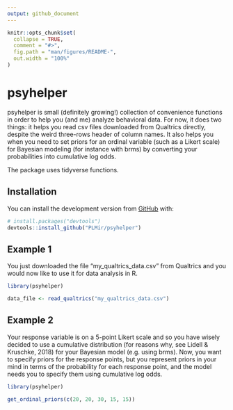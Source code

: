 ```yaml
---
output: github_document
---
```


<!-- README.md is generated from README.Rmd. Please edit that file -->

```r
knitr::opts_chunk$set(
  collapse = TRUE,
  comment = "#>",
  fig.path = "man/figures/README-",
  out.width = "100%"
)
```

# psyhelper

<!-- badges: start -->
<!-- badges: end -->

psyhelper is small (definitely growing!) collection of convenience functions in order to help you (and me)
analyze behavioral data. For now, it does two things: it helps you read csv files downloaded from 
Qualtrics directly, despite the weird three-rows header of column names. It also helps you when you need to
set priors for an ordinal variable (such as a Likert scale) for Bayesian modeling (for instance with brms) 
by converting your probabilities into cumulative log odds. 

The package uses tidyverse functions.


## Installation

<!-- You can install the released version of psyhelper from [CRAN](https://CRAN.R-project.org) with: 

``` r
install.packages("psyhelper")
``` --> 

You can install the development version from [GitHub](https://github.com/) with:

``` r
# install.packages("devtools")
devtools::install_github("PLMir/psyhelper")
```
## Example 1

You just downloaded the file "my_qualtrics_data.csv" from Qualtrics and you would now like to use it 
for data analysis in R. 

```r
library(psyhelper)

data_file <- read_qualtrics("my_qualtrics_data.csv")
```

## Example 2

Your response variable is on a 5-point Likert scale and so you have wisely decided to use a cumulative
distribution (for reasons why, see Lidell & Kruschke, 2018) for your Bayesian model (e.g. using brms).
Now, you want to specify priors for the response points, but you represent priors in your mind 
in terms of the probability for each response point, and the model needs you to specify them using
cumulative log odds. 

```r
library(psyhelper)

get_ordinal_priors(c(20, 20, 30, 15, 15))
```

